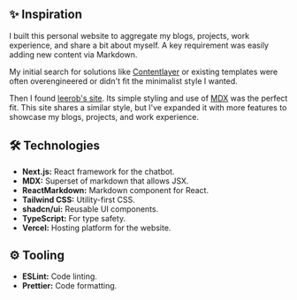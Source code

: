 

<BackPage href="/projects" content="back to projects" />

<ProjectHero project={project} />

## ✨ Inspiration

I built this personal website to aggregate my blogs, projects, work experience, and share a bit about myself. A key requirement was easily adding new content via Markdown.

My initial search for solutions like [Contentlayer](https://github.com/timlrx/contentlayer2) or existing templates were often overengineered or didn't fit the minimalist style I wanted.

Then I found [leerob's site](https://github.com/leerob/site). Its simple styling and use of [MDX](https://nextjs.org/docs/pages/guides/mdx) was the perfect fit. This site shares a similar style, but I've expanded it with more features to showcase my blogs, projects, and work experience.

## 🛠️ Technologies

- **Next.js:** React framework for the chatbot.
- **MDX:** Superset of markdown that allows JSX.
- **ReactMarkdown:** Markdown component for React.
- **Tailwind CSS:** Utility-first CSS.
- **shadcn/ui:** Reusable UI components.
- **TypeScript:** For type safety.
- **Vercel:** Hosting platform for the website.

## ⚙️ Tooling

- **ESLint:** Code linting.
- **Prettier:** Code formatting.
